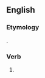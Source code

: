 ==English==

===Etymology===
{{suffix|en|hug|est}}.

===Verb===
{{head|en|verb form}}

# {{en-archaic second-person singular of|hug|lang=en}}